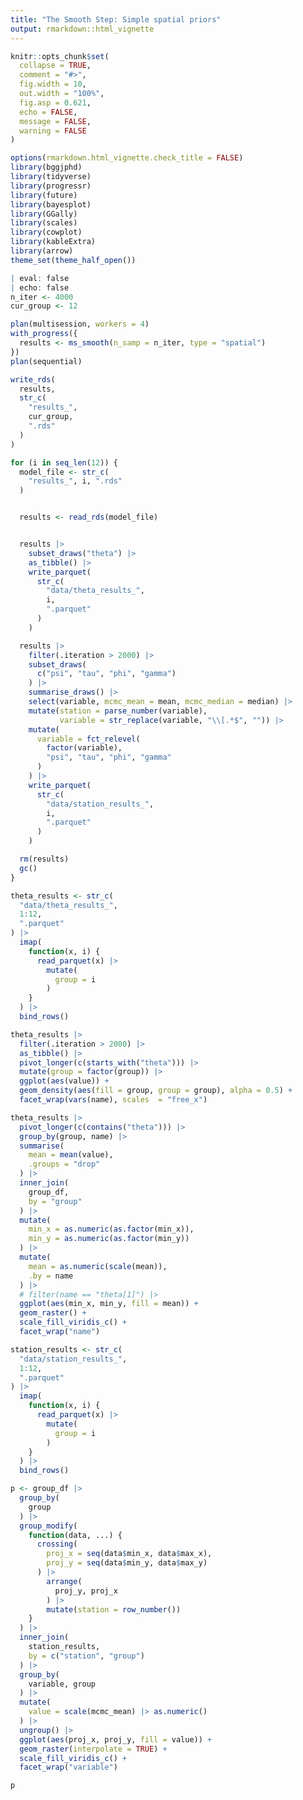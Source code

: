 ```yaml
---
title: "The Smooth Step: Simple spatial priors"
output: rmarkdown::html_vignette
---
```


```r
knitr::opts_chunk$set(
  collapse = TRUE,
  comment = "#>",
  fig.width = 10,
  out.width = "100%",
  fig.asp = 0.621,
  echo = FALSE,
  message = FALSE,
  warning = FALSE
)
```

```r
options(rmarkdown.html_vignette.check_title = FALSE)
library(bggjphd)
library(tidyverse)
library(progressr)
library(future)
library(bayesplot)
library(GGally)
library(scales)
library(cowplot)
library(kableExtra)
library(arrow)
theme_set(theme_half_open())
```


```r
| eval: false
| echo: false
n_iter <- 4000
cur_group <- 12

plan(multisession, workers = 4)
with_progress({
  results <- ms_smooth(n_samp = n_iter, type = "spatial")
})
plan(sequential)

write_rds(
  results,
  str_c(
    "results_",
    cur_group,
    ".rds"
  )
)
```


```r
for (i in seq_len(12)) {
  model_file <- str_c(
    "results_", i, ".rds"
  )


  results <- read_rds(model_file)


  results |>
    subset_draws("theta") |>
    as_tibble() |>
    write_parquet(
      str_c(
        "data/theta_results_",
        i,
        ".parquet"
      )
    )

  results |>
    filter(.iteration > 2000) |>
    subset_draws(
      c("psi", "tau", "phi", "gamma")
    ) |>
    summarise_draws() |>
    select(variable, mcmc_mean = mean, mcmc_median = median) |>
    mutate(station = parse_number(variable),
           variable = str_replace(variable, "\\[.*$", "")) |>
    mutate(
      variable = fct_relevel(
        factor(variable),
        "psi", "tau", "phi", "gamma"
      )
    ) |>
    write_parquet(
      str_c(
        "data/station_results_",
        i,
        ".parquet"
      )
    )

  rm(results)
  gc()
}
```



```r
theta_results <- str_c(
  "data/theta_results_",
  1:12,
  ".parquet"
) |>
  imap(
    function(x, i) {
      read_parquet(x) |>
        mutate(
          group = i
        )
    }
  ) |>
  bind_rows()

theta_results |>
  filter(.iteration > 2000) |>
  as_tibble() |>
  pivot_longer(c(starts_with("theta"))) |>
  mutate(group = factor(group)) |>
  ggplot(aes(value)) +
  geom_density(aes(fill = group, group = group), alpha = 0.5) +
  facet_wrap(vars(name), scales  = "free_x")
```

```r
theta_results |> 
  pivot_longer(c(contains("theta"))) |> 
  group_by(group, name) |> 
  summarise(
    mean = mean(value),
    .groups = "drop"
  ) |> 
  inner_join(
    group_df,
    by = "group"
  ) |> 
  mutate(
    min_x = as.numeric(as.factor(min_x)),
    min_y = as.numeric(as.factor(min_y)) 
  ) |> 
  mutate(
    mean = as.numeric(scale(mean)),
    .by = name
  ) |> 
  # filter(name == "theta[1]") |> 
  ggplot(aes(min_x, min_y, fill = mean)) +
  geom_raster() +
  scale_fill_viridis_c() +
  facet_wrap("name")
```


```r
station_results <- str_c(
  "data/station_results_",
  1:12,
  ".parquet"
) |>
  imap(
    function(x, i) {
      read_parquet(x) |>
        mutate(
          group = i
        )
    }
  ) |>
  bind_rows()
```


```r
p <- group_df |>
  group_by(
    group
  ) |>
  group_modify(
    function(data, ...) {
      crossing(
        proj_x = seq(data$min_x, data$max_x),
        proj_y = seq(data$min_y, data$max_y)
      ) |>
        arrange(
          proj_y, proj_x
        ) |>
        mutate(station = row_number())
    }
  ) |>
  inner_join(
    station_results,
    by = c("station", "group")
  ) |>
  group_by(
    variable, group
  ) |>
  mutate(
    value = scale(mcmc_mean) |> as.numeric()
  ) |>
  ungroup() |>
  ggplot(aes(proj_x, proj_y, fill = value)) +
  geom_raster(interpolate = TRUE) +
  scale_fill_viridis_c() +
  facet_wrap("variable")

p
```

